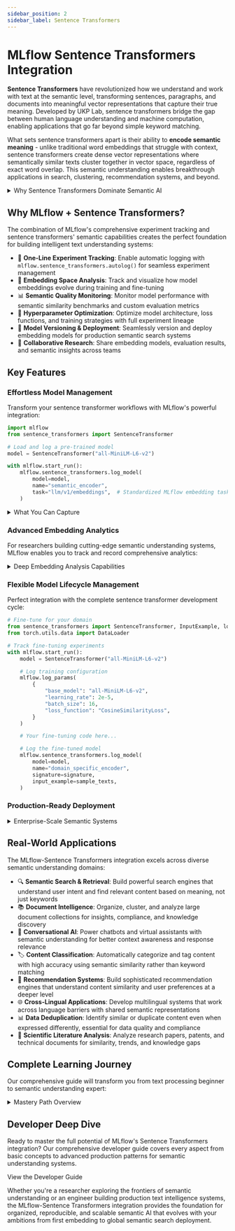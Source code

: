 ```yaml
---
sidebar_position: 2
sidebar_label: Sentence Transformers
---
```



# MLflow Sentence Transformers Integration

**Sentence Transformers** have revolutionized how we understand and work with text at the semantic level, transforming sentences, paragraphs, and documents into meaningful vector representations that capture their true meaning. Developed by UKP Lab, sentence transformers bridge the gap between human language understanding and machine computation, enabling applications that go far beyond simple keyword matching.

What sets sentence transformers apart is their ability to **encode semantic meaning** - unlike traditional word embeddings that struggle with context, sentence transformers create dense vector representations where semantically similar texts cluster together in vector space, regardless of exact word overlap. This semantic understanding enables breakthrough applications in search, clustering, recommendation systems, and beyond.

<details>
  <summary>Why Sentence Transformers Dominate Semantic AI</summary>

#### Semantic Understanding Revolution

- 🔍 **True Semantic Search**: Find relevant content based on meaning, not just keywords
- 🧠 **Contextual Embeddings**: Capture nuanced meaning that varies with context
- 🌐 **Multilingual Capabilities**: Work across 100+ languages with shared semantic space
- ⚡ **Efficient Inference**: Generate embeddings in milliseconds for real-time applications

#### Versatile Architecture Design

- 🏗️ **Bi-Encoder Architecture**: Independently encode texts for scalable similarity search
- 🔄 **Cross-Encoder Reranking**: Achieve maximum accuracy with two-stage retrieval systems
- 🎯 **Task-Specific Models**: Pre-trained models optimized for specific domains and use cases
- 📊 **Flexible Pooling**: Multiple strategies to aggregate token-level representations

#### Production-Ready Ecosystem

- 🚀 **500+ Pre-trained Models**: Ready-to-use models for diverse domains and languages
- 🛠️ **Easy Fine-tuning**: Adapt models to your specific data and requirements
- 📈 **Scalable Deployment**: Efficient batch processing and serving infrastructure
- 🤝 **Industry Adoption**: Powers semantic search at major tech companies and research labs

</details>

## Why MLflow + Sentence Transformers?

The combination of MLflow's comprehensive experiment tracking and sentence transformers' semantic capabilities creates the perfect foundation for building intelligent text understanding systems:

- 🚀 **One-Line Experiment Tracking**: Enable automatic logging with `mlflow.sentence_transformers.autolog()` for seamless experiment management
- 🔬 **Embedding Space Analysis**: Track and visualize how model embeddings evolve during training and fine-tuning
- 📊 **Semantic Quality Monitoring**: Monitor model performance with semantic similarity benchmarks and custom evaluation metrics
- 🎯 **Hyperparameter Optimization**: Optimize model architecture, loss functions, and training strategies with full experiment lineage
- 🔄 **Model Versioning & Deployment**: Seamlessly version and deploy embedding models for production semantic search systems
- 👥 **Collaborative Research**: Share embedding models, evaluation results, and semantic insights across teams

## Key Features

### Effortless Model Management

Transform your sentence transformer workflows with MLflow's powerful integration:

```python
import mlflow
from sentence_transformers import SentenceTransformer

# Load and log a pre-trained model
model = SentenceTransformer("all-MiniLM-L6-v2")

with mlflow.start_run():
    mlflow.sentence_transformers.log_model(
        model=model,
        name="semantic_encoder",
        task="llm/v1/embeddings",  # Standardized MLflow embedding task
    )
```

<details>
  <summary>What You Can Capture</summary>

#### Model Architecture & Configuration

- 🧠 **Complete Model Metadata**: Architecture details, tokenizer configuration, and pooling strategies
- ⚙️ **Embedding Dimensions**: Vector size, normalization settings, and similarity metrics
- 🎛️ **Training Configuration**: Learning rates, batch sizes, loss functions, and optimization settings
- 📐 **Model Complexity**: Parameter counts, memory requirements, and inference speed metrics

#### Performance & Quality Metrics

- 📈 **Semantic Similarity Scores**: Track performance on standard STS benchmarks
- 🎯 **Task-Specific Evaluation**: Domain-specific metrics for search, clustering, and classification
- ⏱️ **Inference Performance**: Embedding generation speed and throughput measurements
- 🔍 **Embedding Quality**: Analysis of embedding space structure and semantic coherence

#### Deployment & Serving Assets

- 🤖 **Model Artifacts**: Complete model files, tokenizers, and configuration for deployment
- 📊 **Evaluation Datasets**: Test sets and benchmark results for model validation
- 🌱 **Reproducibility**: Environment capture and dependency management for consistent results
- 🖼️ **Visualization Assets**: Embedding space plots, similarity matrices, and performance charts

#### Intelligent Experiment Organization

- 🚀 **Tagging**: Smart tags based on model type, task, and performance characteristics
- 🔄 **Version Management**: Track model evolution and performance improvements over time

</details>

### Advanced Embedding Analytics

For researchers building cutting-edge semantic understanding systems, MLflow enables you to track and record comprehensive analytics:

<details>
  <summary>Deep Embedding Analysis Capabilities</summary>

- 📊 **Embedding Space Visualization**: Generate t-SNE and UMAP plots to understand semantic clustering and log them with your model
- 🎨 **Similarity Heatmaps**: Visualize pairwise similarities across document collections
- 🔧 **Custom Evaluation Metrics**: Implement domain-specific evaluation protocols and benchmarks
- 📈 **Training Dynamics**: Monitor loss curves, gradient norms, and convergence patterns during fine-tuning
- 🎯 **A/B Testing Framework**: Compare embedding models on real-world tasks with statistical significance
- 📦 **Dataset Versioning**: Track training data, evaluation sets, and data preprocessing pipelines

</details>

### Flexible Model Lifecycle Management

Perfect integration with the complete sentence transformer development cycle:

```python
# Fine-tune for your domain
from sentence_transformers import SentenceTransformer, InputExample, losses
from torch.utils.data import DataLoader

# Track fine-tuning experiments
with mlflow.start_run():
    model = SentenceTransformer("all-MiniLM-L6-v2")

    # Log training configuration
    mlflow.log_params(
        {
            "base_model": "all-MiniLM-L6-v2",
            "learning_rate": 2e-5,
            "batch_size": 16,
            "loss_function": "CosineSimilarityLoss",
        }
    )

    # Your fine-tuning code here...

    # Log the fine-tuned model
    mlflow.sentence_transformers.log_model(
        model=model,
        name="domain_specific_encoder",
        signature=signature,
        input_example=sample_texts,
    )
```

### Production-Ready Deployment

<details>
  <summary>Enterprise-Scale Semantic Systems</summary>

- 🚀 **Model Registry**: Version control embedding models with full lineage tracking and approval workflows
- 📦 **Containerized Serving**: Deploy models with optimized inference containers and auto-scaling
- 🔄 **Batch Processing**: Efficient large-scale embedding generation with distributed computing support
- 🛡️ **Model Governance**: Implement access controls, audit trails, and compliance frameworks with Unity Catalog integration
- ⚡ **Optimized Inference**: Integration with ONNX, TensorRT, and other acceleration frameworks

</details>

## Real-World Applications

The MLflow-Sentence Transformers integration excels across diverse semantic understanding domains:

- 🔍 **Semantic Search & Retrieval**: Build powerful search engines that understand user intent and find relevant content based on meaning, not just keywords
- 📚 **Document Intelligence**: Organize, cluster, and analyze large document collections for insights, compliance, and knowledge discovery
- 🤖 **Conversational AI**: Power chatbots and virtual assistants with semantic understanding for better context awareness and response relevance
- 🏷️ **Content Classification**: Automatically categorize and tag content with high accuracy using semantic similarity rather than keyword matching
- 🔗 **Recommendation Systems**: Build sophisticated recommendation engines that understand content similarity and user preferences at a deeper level
- 🌐 **Cross-Lingual Applications**: Develop multilingual systems that work across language barriers with shared semantic representations
- 📊 **Data Deduplication**: Identify similar or duplicate content even when expressed differently, essential for data quality and compliance
- 🧬 **Scientific Literature Analysis**: Analyze research papers, patents, and technical documents for similarity, trends, and knowledge gaps

## Complete Learning Journey

Our comprehensive guide will transform you from text processing beginner to semantic understanding expert:

<details>
  <summary>Mastery Path Overview</summary>

#### Foundation Skills

- 🚀 Enable seamless model tracking with `mlflow.sentence_transformers.log_model()`
- 📊 Generate and analyze embeddings for semantic similarity and search applications
- 🎯 Evaluate model performance using standard benchmarks and custom metrics
- 🔄 Compare different pre-trained models to find the best fit for your domain
- 📈 Visualize embedding spaces and understand semantic relationships in your data

#### Advanced Techniques

- 🧠 Fine-tune sentence transformers for domain-specific applications and improved performance
- ⚡ Implement efficient two-stage retrieval systems with bi-encoders and cross-encoders
- 🔍 Build advanced semantic search systems with re-ranking and relevance optimization
- 📦 Create custom model flavors for specialized architectures and deployment requirements
- 🎨 Develop comprehensive evaluation frameworks for semantic quality assessment

#### Production Excellence

- 🏭 Deploy sentence transformer models to production with MLflow Model Registry and serving infrastructure
- 🔄 Implement CI/CD pipelines for automated model training, evaluation, and deployment
- 📊 Monitor semantic model performance and detect embedding drift in production environments
- 👥 Set up collaborative workflows for team-based semantic AI development and research
- 🛡️ Implement model governance, quality gates, and access controls for production semantic systems

</details>

## Developer Deep Dive

Ready to master the full potential of MLflow's Sentence Transformers integration? Our comprehensive developer guide covers every aspect from basic concepts to advanced production patterns for semantic understanding systems.

<Link className="button button--primary" to="/ml/deep-learning/sentence-transformers/guide">
  <span>View the Developer Guide</span>
</Link>

Whether you're a researcher exploring the frontiers of semantic understanding or an engineer building production text intelligence systems, the MLflow-Sentence Transformers integration provides the foundation for organized, reproducible, and scalable semantic AI that evolves with your ambitions from first embedding to global semantic search deployment.
